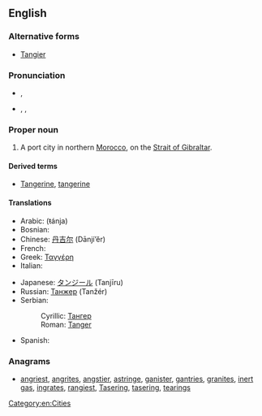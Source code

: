 ==English==
{{wikipedia}}

===Alternative forms===
* [[Tangier]]

===Pronunciation===
* {{a|RP}} {{IPAchar|/tænˈdʒɪəz/}}, {{X-SAMPA|/t{n"dZI@z/}}
* {{a|US}} {{enPR|tănjîrzʹ}}, {{IPAchar|/tænˈdʒɪrz/}}, {{X-SAMPA|/t{n"dZIrz/}}

===Proper noun===
{{en-proper noun}}

# A port city in northern [[Morocco]], on the [[Strait of Gibraltar]].

====Derived terms====
* [[Tangerine]], [[tangerine]]

====Translations====
{{trans-top|a port city in northern Morocco}}
* Arabic: {{Arab|[[طنجة]]}} (ŧánja) {{f}}
* Bosnian: {{t-|bs|Tanger|m}}
* Chinese: [[丹吉尔]] (Dānjí’ěr)
* French: {{t-|fr|Tanger}}
* Greek: [[Ταγγέρη]]
* Italian: {{t-|it|Tangeri|f}}
{{trans-mid}}
* Japanese: [[タンジール]] (Tanjīru)
* Russian: [[Танжер]] (Tanžér) {{m}}
* Serbian:
*: Cyrillic: [[Тангер#Serbian|Тангер]] {{m}}
*: Roman: [[Tanger#Serbian|Tanger]] {{m}}
* Spanish: {{t+|es|Tánger|m}}
{{trans-bottom}}

===Anagrams===
* [[angriest#English|angriest]], [[angrites#English|angrites]], [[angstier#English|angstier]], [[astringe#English|astringe]], [[ganister#English|ganister]], [[gantries#English|gantries]], [[granites#English|granites]], [[inert gas#English|inert gas]], [[ingrates#English|ingrates]], [[rangiest#English|rangiest]], [[Tasering#English|Tasering]], [[tasering#English|tasering]], [[tearings#English|tearings]]

[[Category:en:Cities]]